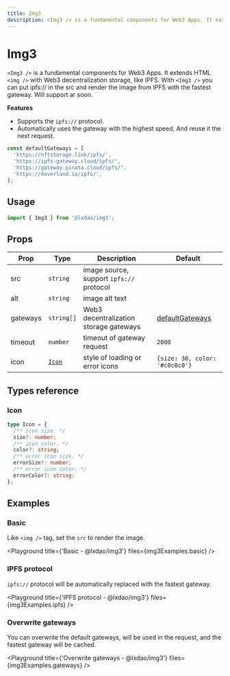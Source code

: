 ```yaml
---
title: Img3
description: <Img3 /> is a fundamental components for Web3 Apps. It extends HTML < img /> with Web3 decentralization storage, like IPFS. With <Img3 /> you can put ipfs:// in the src and render the image from IPFS with the fastest gateway. Will support ar soon.
---
```


# Img3

`<Img3 />` is a fundamental components for Web3 Apps. It extends HTML `<img />` with Web3 decentralization storage, like
IPFS. With `<Img3 />` you can put ipfs:// in the src and render the image from IPFS with the fastest gateway. Will support
ar soon.

**Features**

- Supports the `ipfs://` protocol.
- Automatically uses the gateway with the highest speed, And reuse it the next request.

<Anchor id="defaultGateways" />

```jsx
const defaultGateways = [
  'https://nftstorage.link/ipfs/',
  'https://ipfs-gateway.cloud/ipfs/',
  'https://gateway.pinata.cloud/ipfs/',
  'https://4everland.io/ipfs/',
];
```

## Usage

```js copy
import { Img3 } from '@lxdao/img3';
```

## Props

| Prop     | Type            | Description                              | Default                             |
| -------- | --------------- | ---------------------------------------- | ----------------------------------- |
| src      | `string`        | image source, support `ipfs://` protocol |                                     |
| alt      | `string`        | image alt text                           |                                     |
| gateways | `string[]`      | Web3 decentralization storage gateways   | [defaultGateways](#defaultGateways) |
| timeout  | `number`        | timeout of gateway request               | `2000`                              |
| icon     | [`Icon`](#icon) | style of loading or error icons          | `{size: 30, color: '#c0c0c0'}`      |

## Types reference

### Icon

```ts
type Icon = {
  /** icon size. */
  size?: number;
  /** icon color. */
  color?: string;
  /** error icon size. */
  errorSize?: number;
  /** error icon color. */
  errorColor?: string;
};
```

## Examples


### Basic

Like `<img />` tag, set the `src` to render the image.

<Playground title={'Basic - @lxdao/img3'} files={img3Examples.basic} />

### IPFS protocol

`ipfs://` protocol will be automatically replaced with the fastest gateway.

<Playground title={'IPFS protocol - @lxdao/img3'} files={img3Examples.ipfs} />

### Overwrite gateways

You can overwrite the default gateways, will be used in the request, and the fastest gateway will be cached.

<Playground title={'Overwrite gateways - @lxdao/img3'} files={img3Examples.gateways} />
